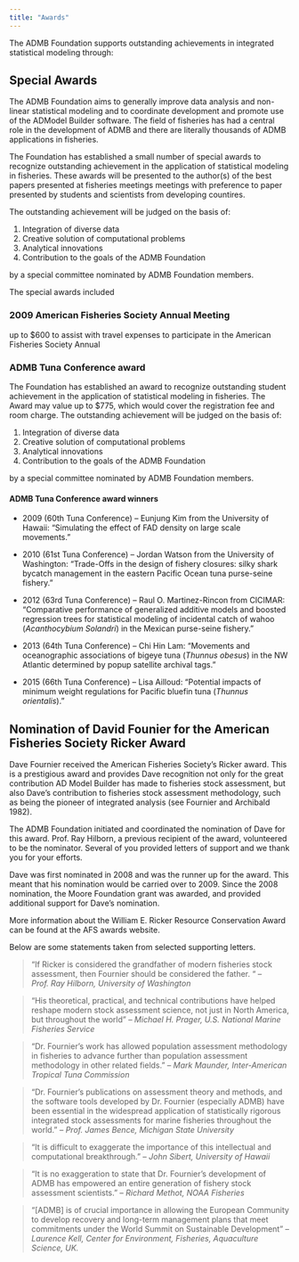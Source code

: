 ```yaml
---
title: "Awards"
---
```


The ADMB Foundation supports outstanding achievements in integrated statistical modeling through:

## Special Awards

The ADMB Foundation aims to generally improve data analysis and non-linear statistical modeling and to coordinate development and promote use of the ADModel Builder software. The field of fisheries has had a central role in the development of ADMB and there are literally thousands of ADMB applications in fisheries.

The Foundation has established a small number of special awards to recognize outstanding achievement in the application of statistical modeling in fisheries. These awards will be presented to the author(s) of the best papers presented at fisheries meetings meetings with preference to paper presented by students and scientists from developing countires.

The outstanding achievement will be judged on the basis of:

1. Integration of diverse data
2. Creative solution of computational problems
3. Analytical innovations
4. Contribution to the goals of the ADMB Foundation

by a special committee nominated by ADMB Foundation members.

The special awards included

### 2009 American Fisheries Society Annual Meeting 

up to $600 to assist with travel expenses to participate in the American Fisheries Society Annual

### ADMB Tuna Conference award
The Foundation has established an award to recognize outstanding student achievement in the application of statistical modeling in fisheries. The Award may value up to $775, which would cover the registration fee and room charge. The outstanding achievement will be judged on the basis of:

1. Integration of diverse data
2. Creative solution of computational problems
3. Analytical innovations
4. Contribution to the goals of the ADMB Foundation

by a special committee nominated by ADMB Foundation members.

#### ADMB Tuna Conference award winners
* 2009 (60th Tuna Conference) – Eunjung Kim from the University of Hawaii: “Simulating the effect of FAD density on large scale movements.”

* 2010 (61st Tuna Conference) – Jordan Watson from the University of Washington: “Trade-Offs in the design of fishery closures: silky shark bycatch management in the eastern Pacific Ocean tuna purse-seine fishery.”

* 2012 (63rd Tuna Conference) – Raul O. Martinez-Rincon from CICIMAR: “Comparative performance of generalized additive models and boosted regression trees for statistical modeling of incidental catch of wahoo (*Acanthocybium Solandri*) in the Mexican purse-seine fishery.”

* 2013 (64th Tuna Conference) – Chi Hin Lam: “Movements and oceanographic associations of bigeye tuna (*Thunnus obesus*) in the NW Atlantic determined by popup satellite archival tags.”

* 2015 (66th Tuna Conference) – Lisa Ailloud: “Potential impacts of minimum weight regulations for Pacific bluefin tuna (*Thunnus orientalis*).”

## Nomination of David Founier for the American Fisheries Society Ricker Award

Dave Fournier received the American Fisheries Society’s Ricker award. This is a prestigious award and provides Dave recognition not only for the great contribution AD Model Builder has made to fisheries stock assessment, but also Dave’s contribution to fisheries stock assessment methodology, such as being the pioneer of integrated analysis (see Fournier and Archibald 1982).

The ADMB Foundation initiated and coordinated the nomination of Dave for this award. Prof. Ray Hilborn, a previous recipient of the award, volunteered to be the nominator. Several of you provided letters of support and we thank you for your efforts.

Dave was first nominated in 2008 and was the runner up for the award. This meant that his nomination would be carried over to 2009. Since the 2008 nomination, the Moore Foundation grant was awarded, and provided additional support for Dave’s nomination.

More information about the William E. Ricker Resource Conservation Award  can be found at the AFS awards website.

Below are some statements taken from selected supporting letters.

> “If Ricker is considered the grandfather of modern fisheries stock assessment, then Fournier should be considered the father. “
> -- <cite>Prof. Ray Hilborn, University of Washington</cite>


> “His theoretical, practical, and technical contributions have helped reshape modern stock assessment science, not just in North America, but throughout the world”
> -- <cite>Michael H. Prager, U.S. National Marine Fisheries Service</cite>


> “Dr. Fournier’s work has allowed population assessment methodology in fisheries to advance further than population assessment methodology in other related fields.”
> -- <cite>Mark Maunder, Inter-American Tropical Tuna Commission</cite>


> “Dr. Fournier’s publications on assessment theory and methods, and the software tools developed by Dr. Fournier (especially ADMB) have been essential in the widespread application of statistically rigorous integrated stock assessments for marine fisheries throughout the world.”
> -- <cite>Prof. James Bence, Michigan State University</cite>


> “It is difficult to exaggerate the importance of this intellectual and computational breakthrough.”
> -- <cite>John Sibert, University of Hawaii</cite>


> “It is no exaggeration to state that Dr. Fournier’s development of ADMB has empowered an entire generation of fishery stock assessment scientists.”
> -- <cite>Richard Methot, NOAA Fisheries</cite>

> “[ADMB] is of crucial importance in allowing the European Community to develop recovery and long-term management plans that meet commitments under the World Summit on Sustainable Development”
> -- <cite>Laurence Kell, Center for Environment, Fisheries, Aquaculture Science, UK.</cite>
